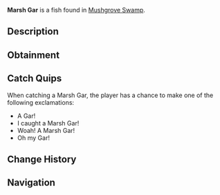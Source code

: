 {{FishInfobox
|image          = Marsh Gar.png
|rarity         = Rare
|sea            = First Sea
|location       = [[Mushgrove Swamp]]
|sublocation    = 
|sources        = Fishing Rod
|radar_location = 
|xp             = 100
|weather        = Foggy
|time           = 
|season         = Winter
|bait           = Fish Head
|base_weight    = 38
|base_value     = 280
|weight_range   = 21
|base_chance    = 30
|base_resil     = 30
}}
'''Marsh Gar''' is a {{Rarity|Rare}} fish found in [[Mushgrove Swamp]].

== Description ==
{{Description|The Marsh Gar is a large vicious marsh water fish that can be found in Mushgrove Swamp. March Gar are extremely strong hunters, using their whiskers to sense prey in foggy waters.|Bestiary Entry}}

== Obtainment ==
{{Description|Found under the bridges of Mushgrove Swamp.|Bestiary Hint}}
{{Fish Availability|
Mushgrove Swamp
|top_rods      = 
Krampus's Rod\261497.61\285840.8;
Magma Rod\248219.87\271327.01;
Plastic Rod\225728.29\248239.42;
Leviathan's Fang Rod\209192.92\193706.05;
Trident Rod\180305.78\181068.09;
Fast Rod\151125.54\263942.34;
Fischer's Rod\132307.3\232733.3;
Free Spirit Rod\178041.19\178793.92;
Ethereal Prism Rod\150269.43\118639.44;
Astralhook Rod\150268.84\136687.29;
No-Life Rod\145667.81\123858.58;
Seraphic Rod\145146.65\121045.63;
Rod Of The Forgotten Fang\135639.52\112376.15;
Challenger's Rod\131520.01\111687.96;
Blazebringer Rod\127006.17\109355.08;
Rod Of The Depths\121788.16\101050.6;
Rod Of The Exalted One\119773.53\103627.23;
Zeus Rod\119607.59\103146.66;
Verdant Shear Rod\118032.94\103554.41;
Depthseeker Rod\108319.03\96305.1;
Avalanche Rod\97549.52\86967.75;
Volcanic Rod\93200.48\81554.68;
Steady Rod\41124.74\29303.8
|recommended   = Trident Rod
}}

== Catch Quips ==
When catching a Marsh Gar, the player has a chance to make one of the following exclamations:
* A Gar!
* I caught a Marsh Gar!
* Woah! A Marsh Gar!
* Oh my Gar!

== Change History ==
{{Change History|{{subst:Current Version}}}}

== Navigation ==
{{Fish Navbox|Mushgrove Swamp}}